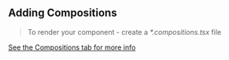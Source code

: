## Adding Compositions

> To render your component - create a _\*.compositions.tsx_ file

[See the Compositions tab for more info](/~compositions)
